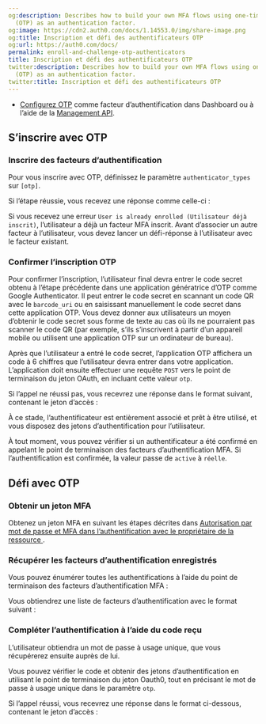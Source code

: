 ```yaml
---
og:description: Describes how to build your own MFA flows using one-time password
  (OTP) as an authentication factor.
og:image: https://cdn2.auth0.com/docs/1.14553.0/img/share-image.png
og:title: Inscription et défi des authentificateurs OTP
og:url: https://auth0.com/docs/
permalink: enroll-and-challenge-otp-authenticators
title: Inscription et défi des authentificateurs OTP
twitter:description: Describes how to build your own MFA flows using one-time password
  (OTP) as an authentication factor.
twitter:title: Inscription et défi des authentificateurs OTP
---
```






* [Configurez OTP](/mfa/mfa-factors/configure-otp-notifications-for-mfa) comme facteur d’authentification dans Dashboard ou à l’aide de la [Management API](/api/management/v2#!/Guardian/put_factors_by_name).

## S’inscrire avec OTP



### Inscrire des facteurs d’authentification



Pour vous inscrire avec OTP, définissez le paramètre `authenticator_types` sur `[otp]`.



Si l’étape réussie, vous recevez une réponse comme celle-ci :



Si vous recevez une erreur `User is already enrolled (Utilisateur déjà inscrit)`, l’utilisateur a déjà un facteur MFA inscrit. Avant d’associer un autre facteur à l’utilisateur, vous devez lancer un défi-réponse à l’utilisateur avec le facteur existant.



### Confirmer l’inscription OTP

Pour confirmer l’inscription, l’utilisateur final devra entrer le code secret obtenu à l’étape précédente dans une application génératrice d’OTP comme Google Authenticator. Il peut entrer le code secret en scannant un code QR avec le `barcode_uri` ou en saisissant manuellement le code secret dans cette application OTP. Vous devez donner aux utilisateurs un moyen d’obtenir le code secret sous forme de texte au cas où ils ne pourraient pas scanner le code QR (par exemple, s’ils s’inscrivent à partir d’un appareil mobile ou utilisent une application OTP sur un ordinateur de bureau).

Après que l’utilisateur a entré le code secret, l’application OTP affichera un code à 6 chiffres que l’utilisateur devra entrer dans votre application. L’application doit ensuite effectuer une requête `POST` vers le point de terminaison du jeton OAuth, en incluant cette valeur `otp`.



Si l’appel ne réussi pas, vous recevrez une réponse dans le format suivant, contenant le jeton d’accès :



À ce stade, l’authentificateur est entièrement associé et prêt à être utilisé, et vous disposez des jetons d’authentification pour l’utilisateur.

À tout moment, vous pouvez vérifier si un authentificateur a été confirmé en appelant le point de terminaison des facteurs d’authentification MFA. Si l’authentification est confirmée, la valeur passe de `active` à `réelle`.

## Défi avec OTP

### Obtenir un jeton MFA

Obtenez un jeton MFA en suivant les étapes décrites dans [Autorisation par mot de passe et MFA dans l’authentification avec le propriétaire de la ressource ](/mfa/ropg-mfa).

### Récupérer les facteurs d’authentification enregistrés

Vous pouvez énumérer toutes les authentifications à l’aide du point de terminaison des facteurs d’authentification MFA :



Vous obtiendrez une liste de facteurs d’authentification avec le format suivant :



### Compléter l’authentification à l’aide du code reçu

L’utilisateur obtiendra un mot de passe à usage unique, que vous récupérerez ensuite auprès de lui.

Vous pouvez vérifier le code et obtenir des jetons d’authentification en utilisant le point de terminaison du jeton Oauth0, tout en précisant le mot de passe à usage unique dans le paramètre `otp`.



Si l’appel réussi, vous recevrez une réponse dans le format ci-dessous, contenant le jeton d’accès :